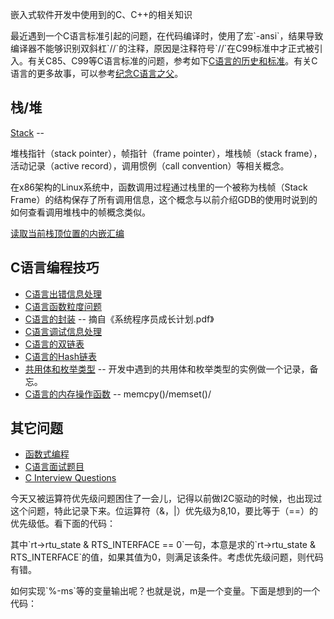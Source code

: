 嵌入式软件开发中使用到的C、C++的相关知识

最近遇到一个C语言标准引起的问题，在代码编译时，使用了宏`-ansi`，结果导致编译器不能够识别双斜杠`//`的注释，原因是注释符号`//`在C99标准中才正式被引入。有关C85、C99等C语言标准的问题，参考如下[[C语言的历史和标准]]。有关C语言的更多故事，可以参考[[纪念C语言之父]]。

== 栈/堆 ==
[[Stack]] --

堆栈指针（stack pointer），帧指针（frame pointer），堆栈帧（stack frame），活动记录（active record），调用惯例（call convention）等相关概念。

在x86架构的Linux系统中，函数调用过程通过栈里的一个被称为栈帧（Stack Frame）的结构保存了所有调用信息，这个概念与以前介绍GDB的使用时说到的如何查看调用堆栈中的帧概念类似。

[[读取当前栈顶位置的内嵌汇编]]


== C语言编程技巧 ==
* [[C语言出错信息处理]]
* [[C语言函数粒度问题]]
* [[C语言的封装]] -- 摘自《系统程序员成长计划.pdf》
* [[C语言调试信息处理]]
* [[C语言的双链表]]
* [[C语言的Hash链表]]
* [[共用体和枚举类型]] -- 开发中遇到的共用体和枚举类型的实例做一个记录，备忘。
* [[C语言的内存操作函数]] -- memcpy()/memset()/

== 其它问题 ==
* [[函数式编程]]
* [[C语言面试题目]]
* [[C Interview Questions]]


今天又被运算符优先级问题困住了一会儿，记得以前做I2C驱动的时候，也出现过这个问题，特此记录下来。位运算符（&，|）优先级为8,10，要比等于（==）的优先级低。看下面的代码：

{{{name="code" class="c"
if ((rt->rtu_state & RTS_INTERFACE == 0) &&
    rt->rtu_timer >= (ripState.garbage + ripState.expire))
    {
	rt = rt->rtu_back;

	rtdelete (rt->rtu_forw);

	continue;
    }
}}}
其中`rt->rtu_state & RTS_INTERFACE == 0`一句，本意是求的`rt->rtu_state & RTS_INTERFACE`的值，如果其值为0，则满足该条件。考虑优先级问题，则代码有错。


如何实现`%-ms`等的变量输出呢？也就是说，m是一个变量。下面是想到的一个代码：
{{{name="code" class="c"
static void cliOspfPrintDot(cli_env *pCliEnv,ULONG ipAddr,int len)
{
    char print_buffer[PRINT_BUFFER_SIZE];
    char buf[PRINT_BUFFER_SIZE];
    char buf3[PRINT_BUFFER_SIZE];

    sprintf(buf,"%s%ds","%-",len);

    OSPF_CONVERT_IP_ADDRESS_TO_DOT_FORMAT_FOR_DEBUG (print_buffer,ipAddr);
    sprintf(buf3,buf,print_buffer);
    RCC_EXT_WriteStr(pCliEnv, buf3);

    return;
}

}}}
